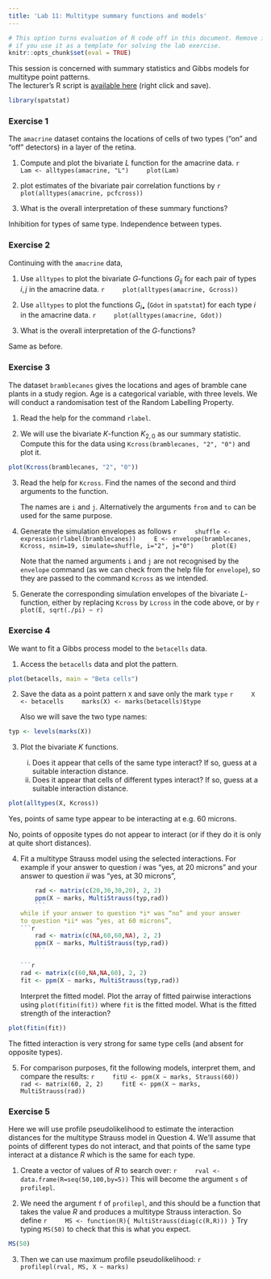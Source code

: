 ```yaml
---
title: 'Lab 11: Multitype summary functions and models'
---
```


```r
# This option turns evaluation of R code off in this document. Remove it
# if you use it as a template for solving the lab exercise.
knitr::opts_chunk$set(eval = TRUE)
```

This session is concerned with summary statistics and Gibbs models for multitype point patterns.  
The lecturer's R script is [available here](https://raw.githubusercontent.com/spatstat/SSAI2017/master/Scripts/script11.R) (right click and save).

```r
library(spatstat)
```

### Exercise 1

The `amacrine` dataset contains the locations of cells of
two types (“on” and “off” detectors) in a layer of the retina.

1.  Compute and plot the bivariate $L$ function for the amacrine data.
    ```r
    Lam <- alltypes(amacrine, "L")
    plot(Lam)
    ```

2.  plot estimates of the bivariate pair correlation functions by
    ```r
    plot(alltypes(amacrine, pcfcross))
    ```

3.  What is the overall interpretation of these summary functions?

Inhibition for types of same type. Independence between types.

### Exercise 2

Continuing with the `amacrine` data,

1.  Use `alltypes` to plot the bivariate $G$-functions
    $G_{ij}$ for each pair of types $i,j$ in the amacrine data.
    ```r
    plot(alltypes(amacrine, Gcross))
    ```

2.  Use `alltypes` to plot the functions $G_{i\bullet}$ (`Gdot` in `spatstat`)
    for each type $i$ in the amacrine data.
    ```r
    plot(alltypes(amacrine, Gdot))
    ```

3.  What is the overall interpretation of the $G$-functions?

Same as before.

### Exercise 3

The dataset `bramblecanes` gives the locations and ages
of bramble cane plants in a study region. Age is a categorical
variable, with three levels. We will conduct a randomisation test of
the Random Labelling Property.

1.  Read the help for the command `rlabel`.

2.  We will use the bivariate $K$-function $K_{2,0}$ as our summary
    statistic. Compute this for the data using
    `Kcross(bramblecanes, "2", "0")` and plot it.
    
```r
plot(Kcross(bramblecanes, "2", "0"))
```

3.  Read the help for `Kcross`. Find the names of the
    second and third arguments to the function.
    
    The names are `i` and `j`. Alternatively the arguments `from` and `to` can
    be used for the same purpose.

4.  Generate the simulation envelopes as follows
    ```r
    shuffle <- expression(rlabel(bramblecanes))
    E <- envelope(bramblecanes, Kcross, nsim=19, simulate=shuffle, i="2", j="0")
    plot(E)
    ```

    Note that the named arguments `i` and `j`
    are not recognised by the `envelope` command (as we
    can check from the help file for `envelope`), so they
    are passed to the command `Kcross` as we intended.

5.  Generate the corresponding simulation envelopes of the bivariate
    $L$-function, either by replacing `Kcross` by
    `Lcross` in the code above, or by
    ```r
    plot(E, sqrt(./pi) ~ r)
    ```


### Exercise 4

We want to fit a Gibbs process model to the `betacells` data.

1.  Access the `betacells` data and plot the pattern.

```r
plot(betacells, main = "Beta cells")
```


2.  Save the data as a point pattern `X` and save only the mark `type`
    ```r
    X <- betacells
    marks(X) <- marks(betacells)$type
    ```
    
    Also we will save the two type names:
    

```r
typ <- levels(marks(X))
```

3.  Plot the bivariate $K$ functions.

    i.  Does it appear that cells of the same type interact? If
        so, guess at a suitable interaction distance.
    ii.  Does it appear that cells of different types interact?
        If so, guess at a suitable interaction distance.

```r
plot(alltypes(X, Kcross))
```

Yes, points of same type appear to be interacting at e.g. 60 microns.

No, points of opposite types do not appear to interact (or if they do it is only
at quite short distances).

4.  Fit a multitype Strauss model using the selected interactions.
    For example if your answer to question *i* was “yes, at 20
    microns” and your answer to question *ii* was “yes, at 30
    microns”,
    ```r
    rad <- matrix(c(20,30,30,20), 2, 2)
    ppm(X ~ marks, MultiStrauss(typ,rad))
    ```             
    while if your answer to question *i* was “no” and your answer
    to question *ii* was “yes, at 60 microns”,
    ```r
    rad <- matrix(c(NA,60,60,NA), 2, 2)
    ppm(X ~ marks, MultiStrauss(typ,rad))
    ```             

    ```r
    rad <- matrix(c(60,NA,NA,60), 2, 2)
    fit <- ppm(X ~ marks, MultiStrauss(typ,rad))
    ```

    Interpret the fitted model. Plot the array of fitted pairwise
    interactions using `plot(fitin(fit))` where
    `fit` is the fitted model. What is the fitted
    strength of the interaction?
    
    
```r
plot(fitin(fit))
```

The fitted interaction is very strong for same type cells (and absent for opposite
types).

5.  For comparison purposes, fit the following models, interpret
    them, and compare the results:
    ```r
    fitU <- ppm(X ~ marks, Strauss(60))
    rad <- matrix(60, 2, 2)
    fitE <- ppm(X ~ marks, MultiStrauss(rad))
    ```


### Exercise 5

Here we will use profile pseudolikelihood to estimate the
interaction distances for the multitype Strauss model in
Question 4. We’ll assume that points of different types do
not interact, and that points of the same type interact at a
distance $R$ which is the same for each type.

1.  Create a vector of values of $R$ to search over:
    ```r
    rval <- data.frame(R=seq(50,100,by=5))
    ```
    This will become the argument `s` of `profilepl`.

2.  We need the argument `f` of `profilepl`, and this should be a
    function that takes the value $R$ and produces a multitype
    Strauss interaction. So define
    ```r
    MS <- function(R){ MultiStrauss(diag(c(R,R))) }
    ```
    Try typing `MS(50)` to check that this is what you expect.

```r
MS(50)
```

3.  Then we can use maximum profile pseudolikelihood:
    ```r
    profilepl(rval, MS, X ~ marks)
    ```
